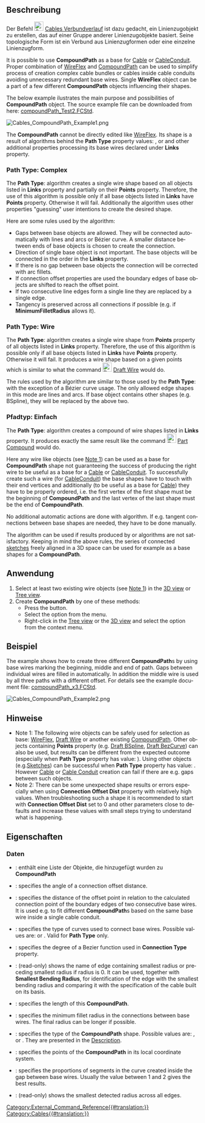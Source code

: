 <languages/>

{{Docnav/de
|[[Cables_RemoveVertexAttachment/de|KnotenbefestigungEntfernen]]
|[[Cables_Edit/de|Bearbeiten]]
|[[Cables_Workbench/de|Cables]]
|IconL=Cables_RemoveVertexAttachment.svg
|IconR=Cables_Edit.svg
|IconC=Cables_workbench_icon.svg
}}

{{GuiCommand/de
|Name=Cables CompoundPath
|Name/de=Cables Verbundverlauf
|MenuLocation=Leitungsverläufe → Verbundverlauf
|Workbenches=[[Cables_Workbench/de|Cables]]
|Shortcut={{KEY|C}} {{KEY|P}}
|Version=0.2.0
|SeeAlso=[[Cables_WireFlex/de|Cables Leitungsverlauf]]
}}

<span id="Description"></span>
==Beschreibung==

Der Befehl [[File:Cables_CompoundPath.svg|24px]] [[Cables_CompoundPath/de|Cables Verbundverlauf]] ist dazu gedacht, ein Linienzugobjekt zu erstellen, das auf einer Gruppe anderer Linienzugobjekte basiert. Seine topologische Form ist ein Verbund aus Linienzugformen oder eine einzelne Linienzugform.

<div lang="en" dir="ltr" class="mw-content-ltr">
It is possible to use '''CompoundPath''' as a base for [[Cables_Cable|Cable]] or [[Cables_CableConduit|CableConduit]]. Proper combination of [[Cables_WireFlex|WireFlex]] and [[Cables_CompoundPath|CompoundPath]] can be used to simplify process of creation complex cable bundles or cables inside cable conduits avoiding unnecessary redundant base wires. Single '''WireFlex''' object can be a part of a few different '''CompoundPath''' objects influencing their shapes.
</div>

<div lang="en" dir="ltr" class="mw-content-ltr">
The below example ilustrates the main purpose and possibilities of '''CompoundPath''' object. The source example file can be downloaded from here: [https://github.com/sargo-devel/Cables/blob/master/examples/Harness%20examples/compoundPath_Test2.FCStd compoundPath_Test2.FCStd].
</div>

[[File:Cables_CompoundPath_Example1.png]]
{{Caption| Verbundverlauf aus zwei voneinander entfernten Drähten aufgebaut}}

<div lang="en" dir="ltr" class="mw-content-ltr">
The '''CompoundPath''' cannot be directly edited like [[Cables_WireFlex|WireFlex]]. Its shape is a result of algorithms behind the '''Path Type''' property values: {{Value|Complex}}, {{Value|Wire}} or {{Value|Simple}} and other additional properties processing its base wires declared under '''Links''' property.
</div>

<div lang="en" dir="ltr" class="mw-content-ltr">
===Path Type: Complex===
The '''Path Type''':{{Value|Complex}} algorithm creates a single wire shape based on all objects listed in '''Links''' property and partially on their '''Points''' property. Therefore, the use of this algorithm is possible only if all base objects listed in '''Links''' have '''Points''' property. Otherwise it will fail. Additionally the algorithm uses other properties "guessing" user intentions to create the desired shape.
</div>

<div lang="en" dir="ltr" class="mw-content-ltr">
Here are some rules used by the algorithm:
* Gaps between base objects are allowed. They will be connected automatically with lines and arcs or Bézier curve. A smaller distance between ends of base objects is chosen to create the connection.
* Direction of single base object is not important. The base objects will be connected in the order in the '''Links''' property.
* If there is no gap between base objects the connection will be corrected with arc fillets.
* If connection offset properties are used the boundary edges of base objects are shifted to reach the offset point.
* If two consecutive line edges form a single line they are replaced by a single edge.
* Tangency is preserved across all connections if possible (e.g. if '''MinimumFilletRadius''' allows it).
</div>

<div lang="en" dir="ltr" class="mw-content-ltr">
===Path Type: Wire===
</div>

<div lang="en" dir="ltr" class="mw-content-ltr">
The '''Path Type''':{{Value|Wire}} algorithm creates a single wire shape from '''Points''' property of all objects listed in '''Links''' property. Therefore, the use of this algorithm is possible only if all base objects listed in '''Links''' have '''Points''' property. Otherwise it will fail. It produces a wire shape based on a given points which is similar to what the command [[File:Draft_Wire.png|24px]] [[Draft_Wire|Draft Wire]] would do.
</div>

<div lang="en" dir="ltr" class="mw-content-ltr">
The rules used by the algorithm are similar to those used by the '''Path Type''':{{Value|Complex}} with the exception of a Bézier curve usage. The only allowed edge shapes in this mode are lines and arcs. If base object contains other shapes (e.g. BSpline), they will be replaced by the above two.
</div>

<span id="Path_Type:_Simple"></span>
===Pfadtyp: Einfach===

<div lang="en" dir="ltr" class="mw-content-ltr">
The '''Path Type''':{{Value|Simple}} algorithm creates a compound of wire shapes listed in '''Links''' property. It produces exactly the same result like the command [[File:Part_Compound.svg|24px]] [[Part_Compound|Part Compound]] would do.
</div>

<div lang="en" dir="ltr" class="mw-content-ltr">
Here any wire like objects (see [[#Notes|Note 1]]) can be used as a base for '''CompoundPath''' shape not guaranteeing the success of producing the right wire to be useful as a base for a [[Cables_Cable|Cable]] or [[Cables_CableConduit|CableConduit]]. To successfully create such a wire (for [[Cables_CableConduit|CableConduit]]) the base shapes have to touch with their end vertices and additionally (to be useful as a base for [[Cables_Cable|Cable]]) they have to be properly ordered, i.e. the first vertex of the first shape must be the beginning of '''CompoundPath''' and the last vertex of the last shape must be the end of '''CompoundPath'''.
</div>

<div lang="en" dir="ltr" class="mw-content-ltr">
No additional automatic actions are done with {{Value|Simple}} algorithm. If e.g. tangent connections between base shapes are needed, they have to be done manually.
</div>

<div lang="en" dir="ltr" class="mw-content-ltr">
The {{Value|Simple}} algorithm can be used if results produced by {{Value|Complex}} or {{Value|Wire}} algorithms are not satisfactory. Keeping in mind the above rules, the series of connected [[Sketcher_Workbench|sketches]] freely aligned in a 3D space can be used for example as a base shapes for a '''CompoundPath'''.
</div>

<span id="Usage"></span>
==Anwendung==

<div lang="en" dir="ltr" class="mw-content-ltr">
# Select at least two existing wire objects (see [[#Notes|Note 1]]) in the [[3D_view|3D view]] or [[Tree_view|Tree view]].
# Create '''CompoundPath''' by one of these methods:
#* Press the {{Button|[[File:Cables_CompoundPath.svg|16px]] [[Cables_CompoundPath|CompoundPath]]}} button.
#* Select the {{MenuCommand|Cable Wires → [[File:Cables_CompoundPath.svg|16px]] CompoundPath}} option from the menu.
#* Right-click in the [[Tree_view|Tree view]] or the [[3D_view|3D view]] and select the {{MenuCommand|Cable Wires → [[File:Cables_CompoundPath.svg|16px]] CompoundPath}} option from the context menu.
</div>

<span id="Example"></span>
==Beispiel==

<div lang="en" dir="ltr" class="mw-content-ltr">
The example shows how to create three different '''CompoundPath'''s by using base wires marking the beginning, middle and end of path. Gaps between individual wires are filled in automatically. In addition the middle wire is used by all three paths with a different offset. For details see the example document file: [https://github.com/sargo-devel/Cables/blob/master/examples/Harness%20examples/compoundPath_x3.FCStd compoundPath_x3.FCStd].
</div>

<div lang="en" dir="ltr" class="mw-content-ltr">
[[File:Cables_CompoundPath_Example2.png]]
{{Caption|(1) Set of base wires, (2) 3x CompoundPath with offsets built upon base wires, (3) Cables based on CompoundPaths}}
</div>

<span id="Notes"></span>
==Hinweise==

<div lang="en" dir="ltr" class="mw-content-ltr">
* Note 1: The following wire objects can be safely used for selection as base: [[Cables_WireFlex|WireFlex]], [[Draft_Wire|Draft Wire]] or another existing [[Cables_CompoundPath|CompoundPath]]. Other objects containing '''Points''' property (e.g. [[Draft_BSpline|Draft BSpline]], [[Draft_BezCurve|Draft BezCurve]]) can also be used, but results can be different from the expected outcome (especially when '''Path Type''' property has value: {{Value|Complex}}). Using other objects (e.g.[[Sketcher_Workbench|Sketches]]) can be successful when '''Path Type''' property has value: {{Value|Simple}}. However [[Cables_Cable|Cable]] or [[Cables_CableConduit|Cable Conduit]] creation can fail if there are e.g. gaps between such objects.
* Note 2: There can be some unexpected shape results or errors especially when using '''Connection Offset Dist''' property with relatively high values. When troubleshooting such a shape it is recommended to start with '''Connection Offset Dist''' set to 0 and other parameters close to defaults and increase these values with small steps trying to understand what is happening.
</div>

<span id="Properties"></span>
==Eigenschaften==

<span id="Data"></span>
===Daten===

{{TitleProperty|Basis}}

* {{PropertyData/de|Verknüpfungen|LinkList}}: enthält eine Liste der Objekte, die hinzugefügt wurden zu '''CompoundPath'''

{{TitleProperty|Compound Path}}

<div lang="en" dir="ltr" class="mw-content-ltr">
* {{PropertyData|Connection Offset Angle|Angle}}: specifies the angle of a connection offset distance.
* {{PropertyData|Connection Offset Dist|Length}}: specifies the distance of the offset point in relation to the calculated connection point of the boundary edges of two consecutive base wires. It is used e.g. to fit different '''CompoundPath'''s based on the same base wire inside a single cable conduit.
* {{PropertyData|Connection Type|Enumeration}}: specifies the type of curves used to connect base wires. Possible values are: {{Value|Arc}} or {{Value|Bez}} . Valid for {{Value|Complex}} '''Path Type''' only.
* {{PropertyData|Degree|Integer}}: specifies the degree of a Bezier function used in '''Connection Type''' property.
* {{PropertyData|Edge With Smallest Bending Radius|String}}: (read-only) shows the name of edge containing smallest radius or preceding smallest radius if radius is 0. It can be used, together with '''Smallest Bending Radius''', for identification of the edge with the smallest bending radius and comparing it with the specification of the cable built on its basis.
* {{PropertyData|Length|Length}}: specifies the length of this '''CompoundPath'''.
* {{PropertyData|Minimum Fillet Radius|Length}}: specifies the minimum fillet radius in the connections between base wires. The final radius can be longer if possible.
* {{PropertyData|Path Type|Enumeration}}: specifies the type of the '''CompoundPath''' shape. Possible values are: {{Value|Complex}}, {{Value|Wire}} or {{Value|Simple}}. They are presented in the [[#Description|Description]].
* {{PropertyData|Points|VectorList}}: specifies the points of the '''CompoundPath''' in its local coordinate system.
* {{PropertyData|Ratio|Float}}: specifies the proportions of segments in the curve created inside the gap between base wires. Usually the value between 1 and 2 gives the best results.
* {{PropertyData|Smallest Bending Radius|Length}}: (read-only) shows the smallest detected radius across all edges.
</div>


{{Docnav/de
|[[Cables_RemoveVertexAttachment/de|KnotenbefestigungEntfernen]]
|[[Cables_Edit/de|Bearbeiten]]
|[[Cables_Workbench/de|Cables]]
|IconL=Cables_RemoveVertexAttachment.svg
|IconR=Cables_Edit.svg
|IconC=Cables_workbench_icon.svg
}}

[[Category:External_Command_Reference{{#translation:}}]]
[[Category:Cables{{#translation:}}]]